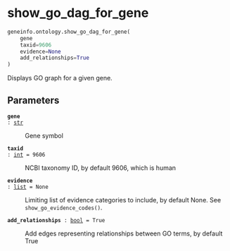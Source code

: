 # show_go_dag_for_gene { #geneinfo.ontology.show_go_dag_for_gene }

```python
geneinfo.ontology.show_go_dag_for_gene(
    gene
    taxid=9606
    evidence=None
    add_relationships=True
)
```

Displays GO graph for a given gene.

## Parameters {.doc-section .doc-section-parameters}

<code>[**gene**]{.parameter-name} [:]{.parameter-annotation-sep} [[str](`str`)]{.parameter-annotation}</code>

:   Gene symbol

<code>[**taxid**]{.parameter-name} [:]{.parameter-annotation-sep} [[int](`int`)]{.parameter-annotation} [ = ]{.parameter-default-sep} [9606]{.parameter-default}</code>

:   NCBI taxonomy ID, by default 9606, which is human

<code>[**evidence**]{.parameter-name} [:]{.parameter-annotation-sep} [[list](`list`)]{.parameter-annotation} [ = ]{.parameter-default-sep} [None]{.parameter-default}</code>

:   Limiting list of evidence categories to include, by default None. See `show_go_evidence_codes()`.

<code>[**add_relationships**]{.parameter-name} [:]{.parameter-annotation-sep} [[bool](`bool`)]{.parameter-annotation} [ = ]{.parameter-default-sep} [True]{.parameter-default}</code>

:   Add edges representing relationships between GO terms, by default True